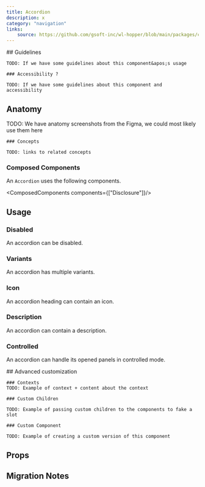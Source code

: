 ```yaml
---
title: Accordion
description: x
category: "navigation"
links:
    source: https://github.com/gsoft-inc/wl-hopper/blob/main/packages/components/src/Accordion/src/Accordion.tsx
---
```


<Example src="Accordion/docs/preview" isOpen />

<FeatureFlag flag="next">
    ## Guidelines

    TODO: If we have some guidelines about this component&apos;s usage

    ### Accessibility ?

    TODO: If we have some guidelines about this component and accessibility
</FeatureFlag>

## Anatomy

<FeatureFlag flag="rc">
    TODO: We have anatomy screenshots from the Figma, we could most likely use them here

    ### Concepts

    TODO: links to related concepts
</FeatureFlag>

### Composed Components

An `Accordion` uses the following components.

<ComposedComponents components={["Disclosure"]}/>

## Usage

### Disabled

An accordion can be disabled.

<Example src="Accordion/docs/disabled" />

### Variants

An accordion has multiple variants.

<Example src="Accordion/docs/variants" />

### Icon

An accordion heading can contain an icon.

<Example src="Accordion/docs/icon" />

### Description

An accordion can contain a description.

<Example src="Accordion/docs/description" />

### Controlled

An accordion can handle its opened panels in controlled mode.

<Example src="Accordion/docs/controlled" />

<FeatureFlag flag="next">
    ## Advanced customization

    ### Contexts
    TODO: Example of context + content about the context

    ### Custom Children

    TODO: Example of passing custom children to the components to fake a slot

    ### Custom Component

    TODO: Example of creating a custom version of this component
</FeatureFlag>

## Props

<PropTable component="Accordion" />

## Migration Notes

<MigrateGuide src="Accordion/docs/migration-notes" />
